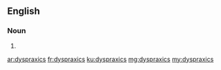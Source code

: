 ==English==

===Noun===
{{head|en|plural}}

# {{plural of|dyspraxic|lang=en}}

[[ar:dyspraxics]]
[[fr:dyspraxics]]
[[ku:dyspraxics]]
[[mg:dyspraxics]]
[[my:dyspraxics]]